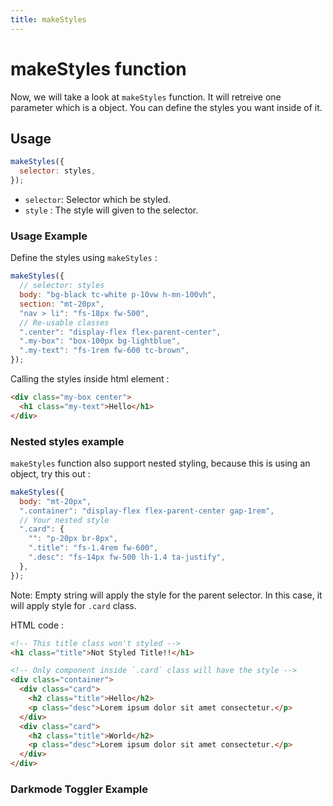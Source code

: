 ---
title: makeStyles
---


# makeStyles function

Now, we will take a look at `makeStyles` function. It will retreive one parameter which is a object. You can define the styles you want inside of it.

## Usage

```js
makeStyles({
  selector: styles,
});
```

- `selector`: Selector which be styled.
- `style` : The style will given to the selector.

### Usage Example

Define the styles using `makeStyles` :

```js title="Javascript"
makeStyles({
  // selector: styles
  body: "bg-black tc-white p-10vw h-mn-100vh",
  section: "mt-20px",
  "nav > li": "fs-18px fw-500",
  // Re-usable classes
  ".center": "display-flex flex-parent-center",
  ".my-box": "box-100px bg-lightblue",
  ".my-text": "fs-1rem fw-600 tc-brown",
});
```

Calling the styles inside html element :

```HTML title="HTML"
<div class="my-box center">
  <h1 class="my-text">Hello</h1>
</div>
```

### Nested styles example

`makeStyles` function also support nested styling, because this is using an object, try this out :

```js title="Javascript"
makeStyles({
  body: "mt-20px",
  ".container": "display-flex flex-parent-center gap-1rem",
  // Your nested style
  ".card": {
    "": "p-20px br-8px",
    ".title": "fs-1.4rem fw-600",
    ".desc": "fs-14px fw-500 lh-1.4 ta-justify",
  },
});
```

Note: Empty string will apply the style for the parent selector. In this case, it will apply style for `.card` class.

HTML code :

```html title="HTML"
<!-- This title class won't styled -->
<h1 class="title">Not Styled Title!!</h1>

<!-- Only component inside `.card` class will have the style -->
<div class="container">
  <div class="card">
    <h2 class="title">Hello</h2>
    <p class="desc">Lorem ipsum dolor sit amet consectetur.</p>
  </div>
  <div class="card">
    <h2 class="title">World</h2>
    <p class="desc">Lorem ipsum dolor sit amet consectetur.</p>
  </div>
</div>
```

### Darkmode Toggler Example
